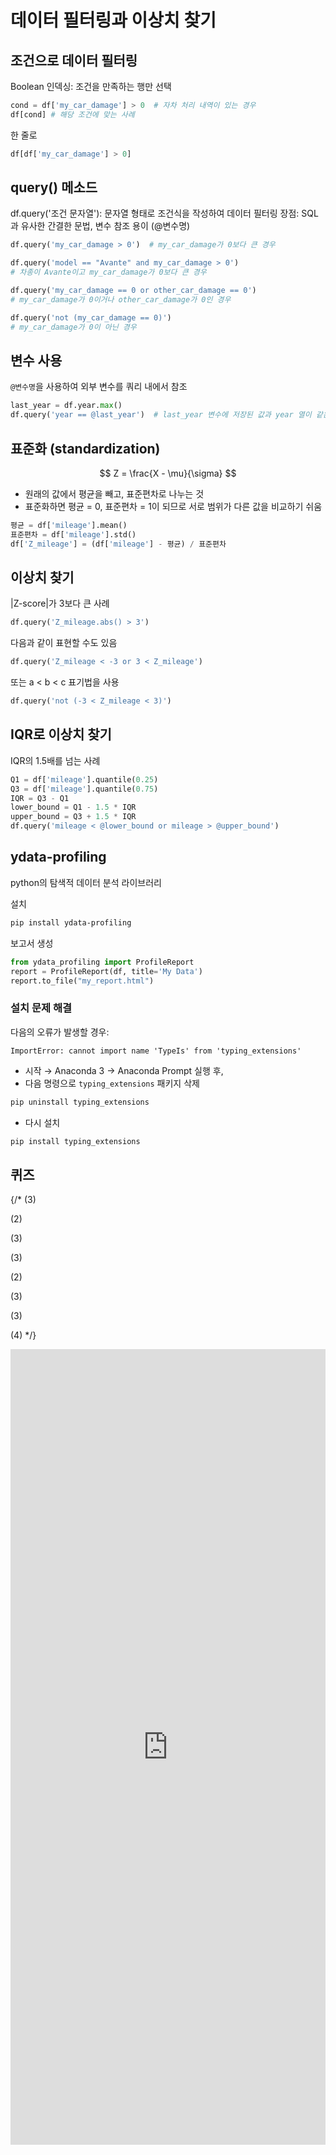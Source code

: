 # 데이터 필터링과 이상치 찾기

## 조건으로 데이터 필터링
Boolean 인덱싱: 조건을 만족하는 행만 선택
```python
cond = df['my_car_damage'] > 0  # 자차 처리 내역이 있는 경우
df[cond] # 해당 조건에 맞는 사례
```

한 줄로
```python
df[df['my_car_damage'] > 0]
```

## query() 메소드

df.query('조건 문자열'): 문자열 형태로 조건식을 작성하여 데이터 필터링
장점: SQL과 유사한 간결한 문법, 변수 참조 용이 (@변수명)

```python
df.query('my_car_damage > 0')  # my_car_damage가 0보다 큰 경우

df.query('model == "Avante" and my_car_damage > 0')  
# 차종이 Avante이고 my_car_damage가 0보다 큰 경우

df.query('my_car_damage == 0 or other_car_damage == 0')  
# my_car_damage가 0이거나 other_car_damage가 0인 경우

df.query('not (my_car_damage == 0)')  
# my_car_damage가 0이 아닌 경우
```

## 변수 사용

`@변수명`을 사용하여 외부 변수를 쿼리 내에서 참조

```python
last_year = df.year.max()
df.query('year == @last_year')  # last_year 변수에 저장된 값과 year 열이 같은 행을 선택
```

## 표준화 (standardization)

$$
Z = \frac{X - \mu}{\sigma}
$$

- 원래의 값에서 평균을 빼고, 표준편차로 나누는 것
- 표준화하면 평균 = 0, 표준편차 = 1이 되므로 서로 범위가 다른 값을 비교하기 쉬움

```python
평균 = df['mileage'].mean()
표준편차 = df['mileage'].std()
df['Z_mileage'] = (df['mileage'] - 평균) / 표준편차
```

## 이상치 찾기

|Z-score|가 3보다 큰 사례
```python
df.query('Z_mileage.abs() > 3')
```

다음과 같이 표현할 수도 있음 
```python
df.query('Z_mileage < -3 or 3 < Z_mileage')
```

또는 a < b < c 표기법을 사용
```python
df.query('not (-3 < Z_mileage < 3)')
```

## IQR로 이상치 찾기
IQR의 1.5배를 넘는 사례
```python
Q1 = df['mileage'].quantile(0.25)
Q3 = df['mileage'].quantile(0.75)
IQR = Q3 - Q1
lower_bound = Q1 - 1.5 * IQR
upper_bound = Q3 + 1.5 * IQR
df.query('mileage < @lower_bound or mileage > @upper_bound')
```

## ydata-profiling

python의 탐색적 데이터 분석 라이브러리 

설치
```bash
pip install ydata-profiling
```

보고서 생성
```python
from ydata_profiling import ProfileReport
report = ProfileReport(df, title='My Data')
report.to_file("my_report.html")
```

### 설치 문제 해결

다음의 오류가 발생할 경우:

```
ImportError: cannot import name 'TypeIs' from 'typing_extensions'
```

- 시작 &rightarrow; Anaconda 3 &rightarrow; Anaconda Prompt 실행 후,
- 다음 명령으로 `typing_extensions` 패키지 삭제

```bash
pip uninstall typing_extensions
```

- 다시 설치

```bash
pip install typing_extensions
```

## 퀴즈

{/* 
(3)

(2)

(3)

(3)

(2)

(3)

(3)

(4) */}

<iframe src="https://tally.so/embed/mJZyGz?alignLeft=1&hideTitle=1&transparentBackground=1&dynamicHeight=1" loading="lazy" width="100%" height="1273" frameborder="0" marginheight="0" marginwidth="0" title="[통계] 데이터 필터링과 이상치 찾기
"></iframe>